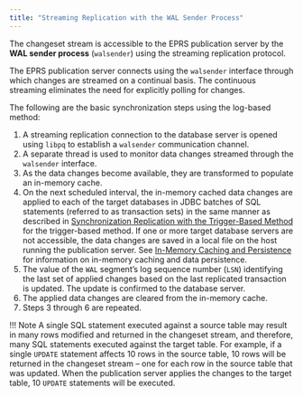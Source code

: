 ```yaml
---
title: "Streaming Replication with the WAL Sender Process"
---
```


<div id="streaming_replication_wal_sender" class="registered_link"></div>

The changeset stream is accessible to the EPRS publication server by the **WAL sender process** (`walsender`) using the streaming replication protocol.

The EPRS publication server connects using the `walsender` interface through which changes are streamed on a continual basis. The continuous streaming eliminates the need for explicitly polling for changes.

The following are the basic synchronization steps using the log-based method:

1.  A streaming replication connection to the database server is opened using `libpq` to establish a `walsender` communication channel.
2.  A separate thread is used to monitor data changes streamed through the `walsender` interface.
3.  As the data changes become available, they are transformed to populate an in-memory cache.
4.  On the next scheduled interval, the in-memory cached data changes are applied to each of the target databases in JDBC batches of SQL statements (referred to as transaction sets) in the same manner as described in [Synchronization Replication with the Trigger-Based Method](../09_sync_replication_trigger_based/#sync_replication_trigger_based) for the trigger-based method. If one or more target database servers are not accessible, the data changes are saved in a local file on the host running the publication server. See [In-Memory Caching and Persistence](05_inmemory_caching/#inmemory_caching) for information on in-memory caching and data persistence.
5.  The value of the `WAL` segment’s log sequence number (`LSN`) identifying the last set of applied changes based on the last replicated transaction is updated. The update is confirmed to the database server.
6.  The applied data changes are cleared from the in-memory cache.
7.  Steps 3 through 6 are repeated.

!!! Note
    A single SQL statement executed against a source table may result in many rows modified and returned in the changeset stream, and therefore, many SQL statements executed against the target table. For example, if a single `UPDATE` statement affects 10 rows in the source table, 10 rows will be returned in the changeset stream – one for each row in the source table that was updated. When the publication server applies the changes to the target table, 10 `UPDATE` statements will be executed.
